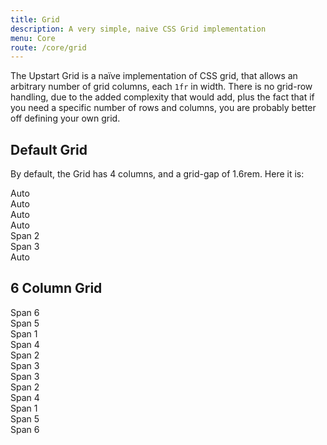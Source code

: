 ```yaml
---
title: Grid
description: A very simple, naive CSS Grid implementation
menu: Core
route: /core/grid
---
```



The Upstart Grid is a naïve implementation of CSS grid, that allows an arbitrary
number of grid columns, each `1fr` in width. There is no grid-row handling, due
to the added complexity that would add, plus the fact that if you need a specific
number of rows and columns, you are probably better off defining your own grid.

## Default Grid

By default, the Grid has 4 columns, and a grid-gap of 1.6rem. Here it is:

<Grid>
  <GridItem>
    <div style={{ padding: '2rem 0',background: '#111',textAlign:'center',color: '#eaeaea'}}>
      Auto
    </div>
  </GridItem>
  <GridItem>
    <div style={{ padding: '2rem 0',background: '#111',textAlign:'center',color: '#eaeaea'}}>
      Auto
    </div>
  </GridItem>
  <GridItem>
    <div style={{ padding: '2rem 0',background: '#111',textAlign:'center',color: '#eaeaea'}}>
      Auto
    </div>
  </GridItem>
  <GridItem>
    <div style={{ padding: '2rem 0',background: '#111',textAlign:'center',color: '#eaeaea'}}>
      Auto
    </div>
  </GridItem>
  <GridItem span={2}>
    <div style={{ padding: '2rem 0',background: '#111',textAlign:'center',color: '#eaeaea'}}>
      Span 2
    </div>
  </GridItem>
  <GridItem span={3}>
    <div style={{ padding: '2rem 0',background: '#111',textAlign:'center',color: '#eaeaea'}}>
      Span 3
    </div>
  </GridItem>
  <GridItem>
    <div style={{ padding: '2rem 0',background: '#111',textAlign:'center',color: '#eaeaea'}}>
      Auto
    </div>
  </GridItem>
</Grid>

<PropsTable component={Grid} />

## 6 Column Grid

<Grid cols={6}>
  <div style={{ 
    padding: '2rem 0',
    gridColumn: 'span 6',
    textAlign:'center',
    background: '#111',
    color: '#eaeaea'
  }}>
    Span 6
  </div>
  <div style={{ 
    padding: '2rem 0',
    gridColumn: 'span 5',
    textAlign:'center',
    background: '#111',
    color: '#eaeaea'
  }}>
    Span 5
  </div>
  <div style={{ 
    padding: '2rem 0',
    gridColumn: 'span 1',
    textAlign:'center',
    background: '#111',
    color: '#eaeaea'
  }}>
    Span 1
  </div>
  <div style={{ 
    padding: '2rem 0',
    gridColumn: 'span 4',
    textAlign:'center',
    background: '#111',
    color: '#eaeaea'
  }}>
    Span 4
  </div>
  <div style={{ 
    padding: '2rem 0',
    gridColumn: 'span 2',
    textAlign:'center',
    background: '#111',
    color: '#eaeaea'
  }}>
    Span 2
  </div>
  <div style={{ 
    padding: '2rem 0',
    gridColumn: 'span 3',
    textAlign:'center',
    background: '#111',
    color: '#eaeaea'
  }}>
    Span 3
  </div>
  <div style={{ 
    padding: '2rem 0',
    gridColumn: 'span 3',
    textAlign:'center',
    background: '#111',
    color: '#eaeaea'
  }}>
    Span 3
  </div>
  <div style={{ 
    padding: '2rem 0',
    gridColumn: 'span 2',
    textAlign:'center',
    background: '#111',
    color: '#eaeaea'
  }}>
    Span 2
  </div>
  <div style={{ 
    padding: '2rem 0',
    gridColumn: 'span 4',
    textAlign:'center',
    background: '#111',
    color: '#eaeaea'
  }}>
    Span 4
  </div>
  <div style={{ 
    padding: '2rem 0',
    gridColumn: 'span 1',
    textAlign:'center',
    background: '#111',
    color: '#eaeaea'
  }}>
    Span 1
  </div>
  <div style={{ 
    padding: '2rem 0',
    gridColumn: 'span 5',
    textAlign:'center',
    background: '#111',
    color: '#eaeaea'
  }}>
    Span 5
  </div>
  <div style={{ 
    padding: '2rem 0',
    gridColumn: 'span 6',
    textAlign:'center',
    background: '#111',
    color: '#eaeaea'
  }}>
    Span 6
  </div>
</Grid>


